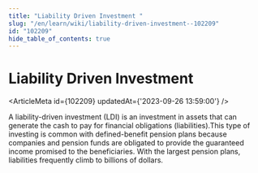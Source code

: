 ```yaml
---
title: "Liability Driven Investment "
slug: "/en/learn/wiki/liability-driven-investment--102209"
id: "102209"
hide_table_of_contents: true
---
```



# Liability Driven Investment 

<ArticleMeta id={102209} updatedAt={'2023-09-26 13:59:00'} />
<div className='border-solid border-b border-t-0 my-4 border-[var(--ifm-color-gray-300)]' />

A liability-driven investment (LDI) is an investment in assets that can generate the cash to pay for financial obligations (liabilities).This type of investing is common with defined-benefit pension plans because companies and pension funds are obligated to provide the guaranteed income promised to the beneficiaries. With the largest pension plans, liabilities frequently climb to billions of dollars.
